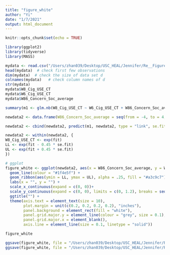 ```yaml
---
title: "figure_white"
author: "Yi"
date: "1/7/2021"
output: html_document
---
```


```r
knitr::opts_chunk$set(echo = TRUE)
```

```r
library(ggplot2)
library(tidyverse)
library(MASS)
```

```r
mydata <- read.csv("/Users/zhan039/Desktop/USC_HEAL/Jennifer/Re__Figure_2/Social Concern study_5_white.csv", stringsAsFactors = FALSE)
head(mydata)  # check first few observations
dim(mydata)  # check the size of data set d
colnames(mydata)   # check column names of d
str(mydata)
mydata$W8_Cig_USE_CT
mydata$W6_Cig_USE_CT
mydata$W86_Concern_Soc_average
```

```r
summary(m1 <- glm.nb(W8_Cig_USE_CT ~ W6_Cig_USE_CT + W86_Concern_Soc_average, data = mydata))
```

```r
newdata2 <- data.frame(W86_Concern_Soc_average = seq(from = -4, to = 4, length.out = 100), W6_Cig_USE_CT = mean(mydata$W6_Cig_USE_CT, na.rm=T))

newdata2 <- cbind(newdata2, predict(m1, newdata2, type = "link", se.fit=TRUE))

newdata2 <- within(newdata2, {
W8_Cig_USE_CT <- exp(fit)
LL <- exp(fit - 0.45 * se.fit) 
UL <- exp(fit + 0.45 * se.fit) 
})
```

```r
# ggplot
figure_white <- ggplot(newdata2, aes(x = W86_Concern_Soc_average, y = W8_Cig_USE_CT)) +
  geom_line(colour = "#1f4e5f") +
  geom_ribbon(aes(ymin = LL, ymax = UL), alpha = .25, fill = "#a3c9c7") +
  labs(x = "", y = "") +
  scale_x_continuous(expand = c(0, 0))+
  scale_y_continuous(expand = c(0, 0), limits = c(0, 1.2), breaks = seq(0, 1.2, by = 0.4)) +
  ggtitle("") +
  theme(axis.text = element_text(size = 10),
        plot.margin = unit(c(0.2, 0.2, 0.2, 0.2), "inches"),
        panel.background = element_rect(fill = "white"),
        panel.grid.major.y = element_line(colour = "grey", size = 0.1),
        panel.grid.major.x = element_blank(),
        axis.line = element_line(size = 0.1, linetype = "solid"))

figure_white

```

```r
ggsave(figure_white, file = "/Users/zhan039/Desktop/USC_HEAL/Jennifer/Re__Figure_2/YZ/figure_white.pdf")
ggsave(figure_white, file = "/Users/zhan039/Desktop/USC_HEAL/Jennifer/Re__Figure_2/YZ/figure_white.png")

```

